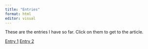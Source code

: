 ```yaml
---
title: "Entries"
format: html
editor: visual
---
```


These are the entries I have so far. Click on them to get to the article.

[Entry 1](files/entry1.qmd)
[Entry 2](files/entry2.qmd)